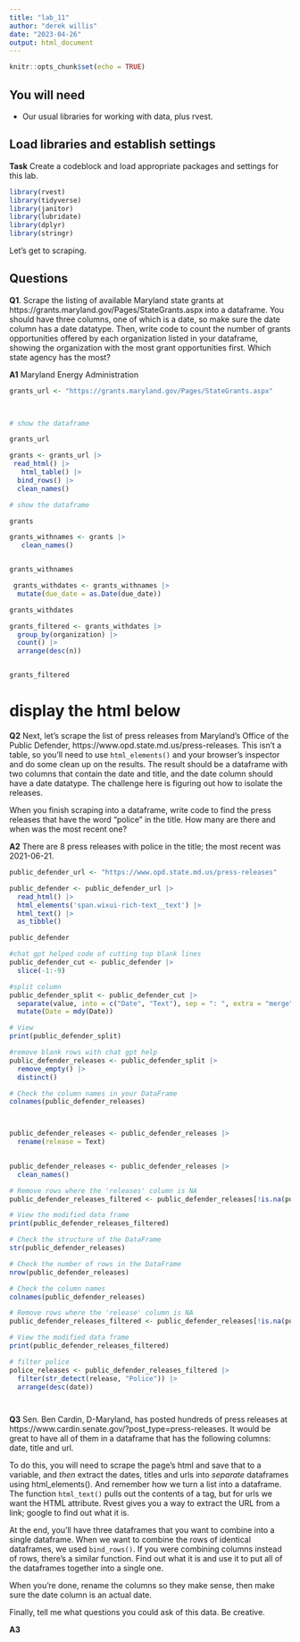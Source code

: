 ```yaml
---
title: "lab_11"
author: "derek willis"
date: "2023-04-26"
output: html_document
---
```


```r
knitr::opts_chunk$set(echo = TRUE)
```

## You will need

* Our usual libraries for working with data, plus rvest.


## Load libraries and establish settings

**Task** Create a codeblock and load appropriate packages and settings for this lab.

```r

library(rvest)
library(tidyverse)
library(janitor)
library(lubridate)
library(dplyr)
library(stringr)
```


Let's get to scraping.

## Questions

**Q1**. Scrape the listing of available Maryland state grants at https://grants.maryland.gov/Pages/StateGrants.aspx into a dataframe. You should have three columns, one of which is a date, so make sure the date column has a date datatype. Then, write code to count the number of grants opportunities offered by each organization listed in your dataframe, showing the organization with the most grant opportunities first. Which state agency has the most?

**A1** Maryland Energy Administration

```r

grants_url <- "https://grants.maryland.gov/Pages/StateGrants.aspx" 
   


# show the dataframe

grants_url
```

```r

grants <- grants_url |>
 read_html() |>
   html_table() |>
  bind_rows() |>
  clean_names()

# show the dataframe

grants
```


```r
grants_withnames <- grants |>
   clean_names() 


grants_withnames
```

```r
 grants_withdates <- grants_withnames |>
  mutate(due_date = as.Date(due_date))

grants_withdates


```

```r
grants_filtered <- grants_withdates |>
  group_by(organization) |>
  count() |>
  arrange(desc(n))


grants_filtered
```


# display the html below



**Q2** Next, let's scrape the list of press releases from Maryland's Office of the Public Defender, https://www.opd.state.md.us/press-releases. This isn't a table, so you'll need to use `html_elements()` and your browser's inspector and do some clean up on the results. The result should be a dataframe with two columns that contain the date and title, and the date column should have a date datatype. The challenge here is figuring out how to isolate the releases.

When you finish scraping into a dataframe, write code to find the press releases that have the word "police" in the title. How many are there and when was the most recent one?

**A2** There are 8 press releases with police in the title; the most recent was 2021-06-21.

```r
public_defender_url <- "https://www.opd.state.md.us/press-releases"

public_defender <- public_defender_url |>
  read_html() |>
  html_elements('span.wixui-rich-text__text') |>
  html_text() |>
  as_tibble()

public_defender


```
```r
#chat gpt helped code of cutting top blank lines
public_defender_cut <- public_defender |>
  slice(-1:-9)

#split column 
public_defender_split <- public_defender_cut |> 
  separate(value, into = c("Date", "Text"), sep = ": ", extra = "merge") |>
  mutate(Date = mdy(Date)) 

# View 
print(public_defender_split)

```
```r
#remove blank rows with chat gpt help
public_defender_releases <- public_defender_split |>
  remove_empty() |>
  distinct()
```

```r
# Check the column names in your DataFrame
colnames(public_defender_releases)



public_defender_releases <- public_defender_releases |> 
  rename(release = Text) 
  

```


```r
public_defender_releases <- public_defender_releases |>
  clean_names()
```


```r
# Remove rows where the 'releases' column is NA
public_defender_releases_filtered <- public_defender_releases[!is.na(public_defender_releases$releases), ]

# View the modified data frame
print(public_defender_releases_filtered)


```
```r
# Check the structure of the DataFrame
str(public_defender_releases)

# Check the number of rows in the DataFrame
nrow(public_defender_releases)

# Check the column names
colnames(public_defender_releases)

```
```r
# Remove rows where the 'release' column is NA
public_defender_releases_filtered <- public_defender_releases[!is.na(public_defender_releases$release), ]

# View the modified data frame
print(public_defender_releases_filtered)

```

```r


# filter police
police_releases <- public_defender_releases_filtered |>
  filter(str_detect(release, "Police")) |>
  arrange(desc(date))




```


**Q3** Sen. Ben Cardin, D-Maryland, has posted hundreds of press releases at https://www.cardin.senate.gov/?post_type=press-releases. It would be great to have all of them in a dataframe that has the following columns: date, title and url.

To do this, you will need to scrape the page's html and save that to a variable, and _then_ extract the dates, titles and urls into _separate_ dataframes using html_elements(). And remember how we turn a list into a dataframe. The function `html_text()` pulls out the contents of a tag, but for urls we want the HTML attribute. Rvest gives you a way to extract the URL from a link; google to find out what it is.

At the end, you'll have three dataframes that you want to combine into a single dataframe. When we want to combine the rows of identical dataframes, we used `bind_rows()`. If you were combining columns instead of rows, there's a similar function. Find out what it is and use it to put all of the dataframes together into a single one.

When you're done, rename the columns so they make sense, then make sure the date column is an actual date.

Finally, tell me what questions you could ask of this data. Be creative.

**A3** 

```r
```
